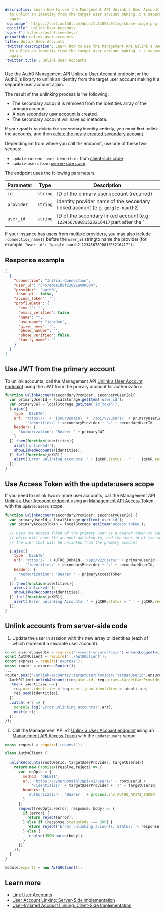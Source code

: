```yaml
---
description: Learn how to use the Management API Unlink a User Account endpoint
  to unlink an identity from the target user account making it a separate user account
  again.
'og:image': https://cdn2.auth0.com/docs/1.14553.0/img/share-image.png
'og:title': Unlink User Accounts
'og:url': https://auth0.com/docs/
permalink: unlink-user-accounts
title: Unlink User Accounts
'twitter:description': Learn how to use the Management API Unlink a User Account endpoint
  to unlink an identity from the target user account making it a separate user account
  again.
'twitter:title': Unlink User Accounts
---
```

Use the Auth0 <Tooltip tip="Management API: A product to allow customers to perform administrative tasks." cta="View Glossary" href="/docs/glossary?term=Management+API">Management API</Tooltip> [Unlink a User Account](https://auth0.com/docs/api/management/v2#!/Users/delete_user_identity_by_user_id) endpoint or the Auth0.js library to unlink an identity from the target user account making it a separate user account again.

The result of the unlinking process is the following:

* The secondary account is removed from the identities array of the primary account.
* A new secondary user account is created.
* The secondary account will have no metadata.

If your goal is to delete the secondary identity entirely, you must first unlink the accounts, and then [delete the newly created secondary account](/docs/manage-users/user-accounts/delete-users).

Depending on from where you call the endpoint, use one of these two scopes:

* `update:current_user_identities` from [client-side code](/docs/manage-users/user-accounts/user-account-linking/user-initiated-account-linking-client-side-implementation)
* `update:users` from [server-side code](/docs/manage-users/user-accounts/user-account-linking/suggested-account-linking-server-side-implementation)

The endpoint uses the following parameters:

<table class="table"><thead>
<tr>
<th>Parameter</th>
<th>Type</th>
<th>Description</th>
</tr>
</thead>
<tbody>
<tr>
<td><code>id</code></td>
<td><code>string</code></td>
<td>ID of the primary user account (required)</td>
</tr>
<tr>
<td><code>provider</code></td>
<td><code>string</code></td>
<td>identity provider name of the secondary linked account (e.g. <code>google-oauth2</code>)</td>
</tr>
<tr>
<td><code>user_id</code></td>
<td><code>string</code></td>
<td>ID of the secondary linked account (e.g. <code>123456789081523216417</code> part after the `</td>
</tr>
</tbody>
</table>

If your instance has users from multiple providers, you may also include `[connection_name]|` before the `user_id` stringto name the provider (for example, `"user-id": "google-oauth2|123456789081523216417").`

## Response example

```json lines
[
  {
    "connection": "Initial-Connection",
    "user_id": "5457edea1b8f22891a000004",
    "provider": "auth0",
    "isSocial": false,
    "access_token": "",
    "profileData": {
      "email": "",
      "email_verified": false,
      "name": "",
      "username": "johndoe",
      "given_name": "",
      "phone_number": "",
      "phone_verified": false,
      "family_name": ""
    }
  }
]
```






## Use JWT from the primary account

To unlink accounts, call the Management API [Unlink a User Account endpoint](https://auth0.com/docs/api/v2#!/Users/delete_user_identity_by_user_id) using the <Tooltip tip="JSON Web Token (JWT): Standard ID Token format (and often Access Token format) used to represent claims securely between two parties." cta="View Glossary" href="/docs/glossary?term=JWT">JWT</Tooltip> from the primary account for authorization:

```javascript lines
function unlinkAccount(secondaryProvider, secondaryUserId){
  var primaryUserId = localStorage.getItem('user_id');
  var primaryJWT = localStorage.getItem('id_token');
  $.ajax({
    type: 'DELETE',
    url: 'https://' + '{yourDomain}' + '/api/v2/users/' + primaryUserId +
         '/identities/' + secondaryProvider + '/' + secondaryUserId,
    headers: {
      'Authorization': 'Bearer ' + primaryJWT
    }
  }).then(function(identities){
    alert('unlinked!');
    showLinkedAccounts(identities);
  }).fail(function(jqXHR){
    alert('Error unlinking Accounts: ' + jqXHR.status + ' ' + jqXHR.responseText);
  });
}
```






## Use Access Token with the update:users scope

If you need to unlink two or more user accounts, call the Management API [Unlink a User Account endpoint](https://auth0.com/docs/api/v2#!/Users/delete_user_identity_by_user_id) using an [Management API Access Token](https://auth0.com/docs/api/v2/tokens) with the `update:users` scope.

```javascript lines
function unlinkAccount(secondaryProvider, secondaryUserId) {
  var primaryUserId = localStorage.getItem('user_id');
  var primaryAccessToken = localStorage.getItem('access_token');

  // Uses the Access Token of the primary user as a bearer token to identify the account
  // which will have the account unlinked to, and the user id of the secondary user, to identify
  // the user that will be unlinked from the primary account.

  $.ajax({
    type: 'DELETE',
    url: 'https://' + AUTH0_DOMAIN +'/api/v2/users/' + primaryUserId +
         '/identities/' + secondaryProvider + '/' + secondaryUserId,
    headers: {
      'Authorization': 'Bearer ' + primaryAccessToken
    }
  }).then(function(identities){
    alert('unlinked!');
    showLinkedAccounts(identities);
  }).fail(function(jqXHR){
    alert('Error unlinking Accounts: ' + jqXHR.status + ' ' + jqXHR.responseText);
  });
}
```






## Unlink accounts from server-side code

1. Update the user in session with the new array of identities (each of which represent a separate user account).

```javascript lines
const ensureLoggedIn = require('connect-ensure-login').ensureLoggedIn();
const Auth0Client = require('../Auth0Client');
const express = require('express');
const router = express.Router();
...
router.post('/unlink-accounts/:targetUserProvider/:targetUserId',ensureLoggedIn, (req,res,next) => {
  Auth0Client.unlinkAccounts(req.user.id, req.params.targetUserProvider, req.params.targetUserId)
  .then( identities => {
    req.user.identities = req.user._json.identities = identities;
    res.send(identities);
  })
  .catch( err => {
    console.log('Error unlinking accounts!',err);
    next(err);
  });
});
```






1. Call the Management API v2 [Unlink a User Account endpoint](https://auth0.com/docs/api/v2#!/Users/delete_user_identity_by_user_id) using an [Management API Access Token](https://auth0.com/docs/api/v2/tokens) with the `update:users` scope.

```javascript lines expandable
const request = require('request');

class Auth0Client {
  ...
  unlinkAccounts(rootUserId, targetUserProvider, targetUserId){
    return new Promise((resolve,reject) => {
      var reqOpts = {
        method: 'DELETE',
        url: 'https://{yourDomain}/api/v2/users/' + rootUserId +
            '/identities/' + targetUserProvider + '/' + targetUserId,
        headers: {
          'Authorization': 'Bearer ' + process.env.AUTH0_APIV2_TOKEN
        }
      };
      request(reqOpts,(error, response, body) => {
        if (error) {
          return reject(error);
        } else if (response.statusCode !== 200) {
          return reject('Error unlinking accounts. Status: '+ response.statusCode + ' ' + JSON.stringify(body));
        } else {
          resolve(JSON.parse(body));
        }
      });
    });
  }
}

module.exports = new Auth0Client();
```






## Learn more

* [Link User Accounts](/docs/manage-users/user-accounts/user-account-linking/link-user-accounts)
* [User Account Linking: Server-Side Implementation](/docs/manage-users/user-accounts/user-account-linking/suggested-account-linking-server-side-implementation)
* [User-Initiated Account Linking: Client-Side Implementation](/docs/manage-users/user-accounts/user-account-linking/user-initiated-account-linking-client-side-implementation)